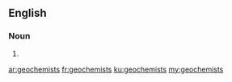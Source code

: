==English==

===Noun===
{{head|en}}

# {{plural of|geochemist}}

[[ar:geochemists]]
[[fr:geochemists]]
[[ku:geochemists]]
[[my:geochemists]]